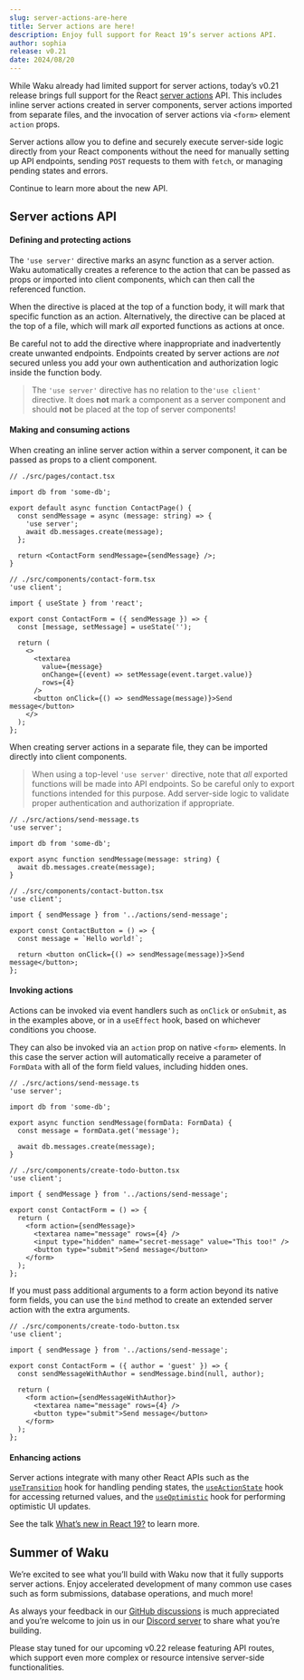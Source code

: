 ```yaml
---
slug: server-actions-are-here
title: Server actions are here!
description: Enjoy full support for React 19’s server actions API.
author: sophia
release: v0.21
date: 2024/08/20
---
```


While Waku already had limited support for server actions, today’s v0.21 release brings full support for the React [server actions](https://react.dev/reference/rsc/server-actions) API. This includes inline server actions created in server components, server actions imported from separate files, and the invocation of server actions via `<form>` element `action` props.

Server actions allow you to define and securely execute server-side logic directly from your React components without the need for manually setting up API endpoints, sending `POST` requests to them with `fetch`, or managing pending states and errors.

Continue to learn more about the new API.

## Server actions API

#### Defining and protecting actions

The `'use server'` directive marks an async function as a server action. Waku automatically creates a reference to the action that can be passed as props or imported into client components, which can then call the referenced function.

When the directive is placed at the top of a function body, it will mark that specific function as an action. Alternatively, the directive can be placed at the top of a file, which will mark _all_ exported functions as actions at once.

Be careful not to add the directive where inappropriate and inadvertently create unwanted endpoints. Endpoints created by server actions are _not_ secured unless you add your own authentication and authorization logic inside the function body.

> The `'use server'` directive has no relation to the`'use client'` directive. It does **not** mark a component as a server component and should **not** be placed at the top of server components!

#### Making and consuming actions

When creating an inline server action within a server component, it can be passed as props to a client component.

```tsx
// ./src/pages/contact.tsx

import db from 'some-db';

export default async function ContactPage() {
  const sendMessage = async (message: string) => {
    'use server';
    await db.messages.create(message);
  };

  return <ContactForm sendMessage={sendMessage} />;
}
```

```tsx
// ./src/components/contact-form.tsx
'use client';

import { useState } from 'react';

export const ContactForm = ({ sendMessage }) => {
  const [message, setMessage] = useState('');

  return (
    <>
      <textarea
        value={message}
        onChange={(event) => setMessage(event.target.value)}
        rows={4}
      />
      <button onClick={() => sendMessage(message)}>Send message</button>
    </>
  );
};
```

When creating server actions in a separate file, they can be imported directly into client components.

> When using a top-level `'use server'` directive, note that _all_ exported functions will be made into API endpoints. So be careful only to export functions intended for this purpose. Add server-side logic to validate proper authentication and authorization if appropriate.

```tsx
// ./src/actions/send-message.ts
'use server';

import db from 'some-db';

export async function sendMessage(message: string) {
  await db.messages.create(message);
}
```

```tsx
// ./src/components/contact-button.tsx
'use client';

import { sendMessage } from '../actions/send-message';

export const ContactButton = () => {
  const message = `Hello world!`;

  return <button onClick={() => sendMessage(message)}>Send message</button>;
};
```

#### Invoking actions

Actions can be invoked via event handlers such as `onClick` or `onSubmit`, as in the examples above, or in a `useEffect` hook, based on whichever conditions you choose.

They can also be invoked via an `action` prop on native `<form>` elements. In this case the server action will automatically receive a parameter of `FormData` with all of the form field values, including hidden ones.

```tsx
// ./src/actions/send-message.ts
'use server';

import db from 'some-db';

export async function sendMessage(formData: FormData) {
  const message = formData.get('message');

  await db.messages.create(message);
}
```

```tsx
// ./src/components/create-todo-button.tsx
'use client';

import { sendMessage } from '../actions/send-message';

export const ContactForm = () => {
  return (
    <form action={sendMessage}>
      <textarea name="message" rows={4} />
      <input type="hidden" name="secret-message" value="This too!" />
      <button type="submit">Send message</button>
    </form>
  );
};
```

If you must pass additional arguments to a form action beyond its native form fields, you can use the `bind` method to create an extended server action with the extra arguments.

```tsx
// ./src/components/create-todo-button.tsx
'use client';

import { sendMessage } from '../actions/send-message';

export const ContactForm = ({ author = 'guest' }) => {
  const sendMessageWithAuthor = sendMessage.bind(null, author);

  return (
    <form action={sendMessageWithAuthor}>
      <textarea name="message" rows={4} />
      <button type="submit">Send message</button>
    </form>
  );
};
```

#### Enhancing actions

Server actions integrate with many other React APIs such as the [`useTransition`](https://react.dev/reference/react/useTransition) hook for handling pending states, the [`useActionState`](https://react.dev/reference/react/useActionState) hook for accessing returned values, and the [`useOptimistic`](https://react.dev/reference/react/useOptimistic) hook for performing optimistic UI updates.

See the talk [What’s new in React 19?](https://www.youtube.com/watch?v=AJOGzVygGcY) to learn more.

## Summer of Waku

We’re excited to see what you’ll build with Waku now that it fully supports server actions. Enjoy accelerated development of many common use cases such as form submissions, database operations, and much more!

As always your feedback in our [GitHub discussions](https://github.com/wakujs/waku/discussions) is much appreciated and you’re welcome to join us in our [Discord server](https://discord.gg/MrQdmzd) to share what you’re building.

Please stay tuned for our upcoming v0.22 release featuring API routes, which support even more complex or resource intensive server-side functionalities.
